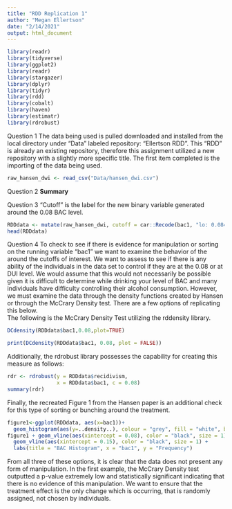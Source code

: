```yaml
---
title: "RDD Replication 1"
author: "Megan Ellertson"
date: "2/14/2021"
output: html_document
---
```

```r
library(readr)
library(tidyverse)
library(ggplot2)
library(readr)
library(stargazer)
library(dplyr)
library(tidyr)
library(rdd)
library(cobalt)
library(haven)
library(estimatr)
library(rdrobust)
```

Question 1
The data being used is pulled downloaded and installed from the local directory under "Data" labeled repository: "Ellertson RDD". This "RDD" is already an existing repository, therefore this assignment utilized a new repository with a slightly more specific title. The first item completed is the importing of the data being used. 
```r

raw_hansen_dwi <- read_csv("Data/hansen_dwi.csv")

```

Question 2 
**Summary**

Question 3
"Cutoff" is the label for the new binary variable generated around the 0.08 BAC level. 
```r
RDDdata <- mutate(raw_hansen_dwi, cutoff = car::Recode(bac1, "lo: 0.08= 0; else = 1"))
head(RDDdata)
```
Question 4 
To check to see if there is evidence for manipulation or sorting on the running variable "bac1" we want to examine the behavior of the around the cutoffs of interest.  We want to assess to see if there is any ability of the individuals in the data set to control if they are at the 0.08 or at DUI level. We would assume that this would not necessarily be possible given it is difficult to determine while drinking your level of BAC and many individuals have difficulty controlling their alcohol consumption. However, we must examine the data through the density functions created by Hansen or through the McCrary Density test.  There are a few options of replicating this below.  
The following is the McCrary Density Test utilizing the rddensity library. 
```r
DCdensity(RDDdata$bac1,0.08,plot=TRUE)

print(DCdensity(RDDdata$bac1, 0.08, plot = FALSE))

```

Additionally, the rdrobust library possesses the capability for creating this measure as follows:
```r
rdr <- rdrobust(y = RDDdata$recidivism,
                x = RDDdata$bac1, c = 0.08)
summary(rdr)

```

Finally, the recreated Figure 1 from the Hansen paper is an additional check for this type of sorting or bunching around the treatment.  
```r
figure1<-ggplot(RDDdata, aes(x=bac1))+
  geom_histogram(aes(y=..density..), colour = "grey", fill = "white", binwidth = 0.001)
figure1 + geom_vline(aes(xintercept = 0.08), color = "black", size = 1) +
  geom_vline(aes(xintercept = 0.15), color = "black", size = 1) +
  labs(title = "BAC Histogram", x = "bac1", y = "Frequency")
```
From all three of these options, it is clear that the data does not present any form of manipulation. In the first example, the McCrary Density test outputted a p-value extremely low and statistically significant indicating that there is no evidence of this manipulation.  We want to ensure that the treatment effect is the only change which is occurring, that is randomly assigned, not chosen by individuals. 

